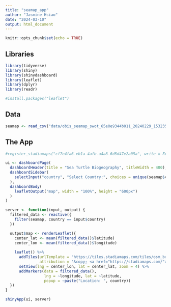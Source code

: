 ```yaml
---
title: "seamap_app"
author: "Jasmine Hsiao"
date: "2024-03-10"
output: html_document
---
```


```r
knitr::opts_chunk$set(echo = TRUE)
```

## Libraries
```r
library(tidyverse)
library(shiny)
library(shinydashboard)
library(leaflet)
library(dplyr)
library(readr)
```

```r
#install.packages("leaflet")
```

## Data
```r
seamap <- read_csv("data/obis_seamap_swot_65e0e9344b011_20240229_153235_site_locations_csv.csv")
```


## The App
```r
#register_stadiamaps("cf7e4fa6-eb1a-4afb-a4a8-6d5d47e2a05a", write = FALSE)
```

```r
ui <- dashboardPage(
  dashboardHeader(title = "Sea Turtle Biogeography", titleWidth = 400),
  dashboardSidebar(
    selectInput("country", "Select Country:", choices = unique(seamap$country), selected = "Australia")
  ),
  dashboardBody(
    leafletOutput("map", width = "100%", height = "600px")
  )
)

server <- function(input, output) {
  filtered_data <- reactive({
    filter(seamap, country == input$country)
  })

  output$map <- renderLeaflet({
    center_lat <- mean(filtered_data()$latitude)
    center_lon <- mean(filtered_data()$longitude)
    
    leaflet() %>%
      addTiles(urlTemplate = "https://tiles.stadiamaps.com/tiles/osm_bright/{z}/{x}/{y}{r}.png",
               attribution = '&copy; <a href="https://stadiamaps.com/">Stadia Maps</a> contributors') %>%
      setView(lng = center_lon, lat = center_lat, zoom = 4) %>%
      addMarkers(data = filtered_data(),
                 lng = ~longitude, lat = ~latitude,
                 popup = ~paste("Location: ", country))
  })
}

shinyApp(ui, server)
```



